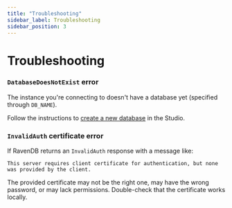 ```yaml
---
title: "Troubleshooting"
sidebar_label: Troubleshooting
sidebar_position: 3
---
```



# Troubleshooting
### `DatabaseDoesNotExist` error

The instance you're connecting to doesn't have a database yet (specified through `DB_NAME`).

Follow the instructions to [create a new database][docs-create-db] in the Studio.
### `InvalidAuth` certificate error

If RavenDB returns an `InvalidAuth` response with a message like:

`This server requires client certificate for authentication, but none was provided by the client.`

The provided certificate may not be the right one, may have the wrong password, or may lack
permissions. Double-check that the certificate works locally.

[docs-create-db]: ../../../studio/database/create-new-database/general-flow

